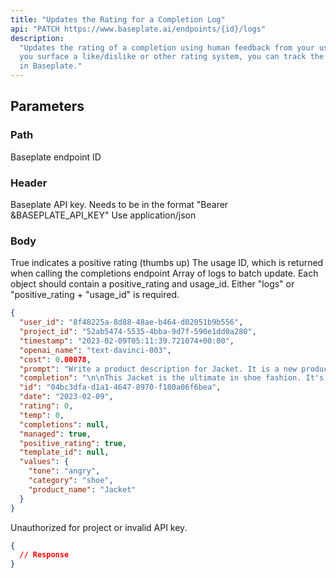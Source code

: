 ```yaml
---
title: "Updates the Rating for a Completion Log"
api: "PATCH https://www.baseplate.ai/endpoints/{id}/logs"
description:
  "Updates the rating of a completion using human feedback from your users. If
  you surface a like/dislike or other rating system, you can track the feedback
  in Baseplate."
---
```


## Parameters

### Path

<ParamField path="id" type="" required>
  Baseplate endpoint ID
</ParamField>

### Header

<ParamField path="Authorization" type="String" required>
  Baseplate API key. Needs to be in the format "Bearer &BASEPLATE_API_KEY"
</ParamField>
<ParamField path="Content-Type" type="" required>
  Use application/json
</ParamField>

### Body

<ParamField body="positive_rating" type="Boolean">
  True indicates a positive rating (thumbs up)
</ParamField>
<ParamField body="usage_id" type="">
  The usage ID, which is returned when calling the completions endpoint
</ParamField>
<ParamField body="logs" type="Array">
  Array of logs to batch update. Each object should contain a positive_rating
  and usage_id. Either "logs" or "positive_rating + "usage_id" is required.
</ParamField>

<Tabs>
<Tab title="🟢 200: OK">

```json
{
  "user_id": "8f48225a-8d88-48ae-b464-d02051b9b556",
  "project_id": "52ab5474-5535-4bba-9d7f-590e1dd0a280",
  "timestamp": "2023-02-09T05:11:39.721074+00:00",
  "openai_name": "text-davinci-003",
  "cost": 0.00078,
  "prompt": "Write a product description for Jacket. It is a new product in shoe. The description should have a angry tone.",
  "completion": "\n\nThis Jacket is the ultimate in shoe fashion. It's sleek, stylish",
  "id": "04bc3dfa-d1a1-4647-8970-f180a06f6bea",
  "date": "2023-02-09",
  "rating": 0,
  "temp": 0,
  "completions": null,
  "managed": true,
  "positive_rating": true,
  "template_id": null,
  "values": {
    "tone": "angry",
    "category": "shoe",
    "product_name": "Jacket"
  }
}
```

</Tab>

<Tab title="🟠 401: Unauthorized">

Unauthorized for project or invalid API key.

```json
{
  // Response
}
```

</Tab>
</Tabs>
